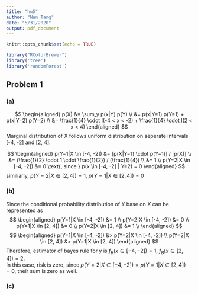 ```yaml
---
title: "hw5"
author: "Nan Tang"
date: "5/31/2020"
output: pdf_document
---
```


```r
knitr::opts_chunk$set(echo = TRUE)

library("RColorBrewer")
library('tree')
library('randomForest')
```

## Problem 1
### (a)
$$
\begin{aligned}
  p(X) &= \sum_y p(x|Y) p(Y) \\
  &= p(x|Y=1) p(Y=1) + p(x|Y=2) p(Y=2) \\
  &= \frac{1}{4} \cdot I(-4 < x < -2) + \frac{1}{4} \cdot I(2 < x < 4)
\end{aligned}
$$
Marginal distribution of X follows uniform distribution on seperate intervals [-4, -2] and [2, 4].

$$
\begin{aligned}
  p(Y=1|X \in [-4, -2]) &= [p(X|Y=1) \cdot p(Y=1)] / [p(X)] \\
  &= (\frac{1}{2} \cdot 1 \cdot \frac{1}{2}) / (\frac{1}{4}) \\
  &= 1 \\
  p(Y=2|X \in [-4, -2]) &= 0 \text{, since } p(x \in [-4, -2] | Y=2) = 0
\end{aligned}
$$
similiarly, $p(Y=2|X \in [2, 4]) = 1$, $p(Y=1|X \in [2, 4]) = 0$


### (b)
Since the conditional probability distribution of $Y$ base on $X$ can be represented as 
$$
\begin{aligned}
  p(Y=1|X \in [-4, -2]) &= 1 \\
  p(Y=2|X \in [-4, -2]) &= 0 \\
  p(Y=1|X \in [2, 4]) &= 0 \\
  p(Y=2|X \in [2, 4]) &= 1 \\
\end{aligned}
$$
$$
\begin{aligned}
  p(Y=1|X \in [-4, -2]) &> p(Y=2|X \in [-4, -2]) \\
  p(Y=2|X \in [2, 4]) &> p(Y=1|X \in [2, 4])
\end{aligned}
$$
Therefore, estimator of bayes rule for y is $f_B(x \in [-4, -2]) = 1$, $f_B(x \in [2, 4]) = 2$. \
In this case, risk is zero, since $p(Y=2|X \in[-4, -2]) = p(Y=1|X\in[2, 4]) = 0$, their sum is zero as well.


### (c)






